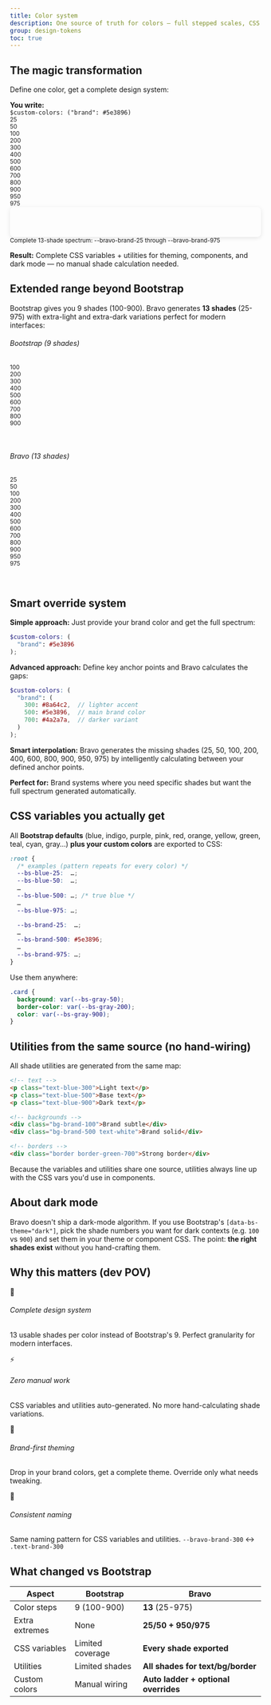 ```yaml
---
title: Color system
description: One source of truth for colors — full stepped scales, CSS variables for every shade, and utilities auto-wired to those shades.
group: design-tokens
toc: true
---
```


## The magic transformation

Define one color, get a complete design system:

<div class="d-flex align-items-center my-4">
  <div class="flex-shrink-0">
    <strong>You write:</strong>
  </div>
  <div class="flex-grow-1 mx-3">
    <code>$custom-colors: ("brand": #5e3896)</code>
  </div>
  <div class="flex-shrink-0">
    <i class="fas fa-arrow-right text-primary"></i>
  </div>
</div>

<div class="color-palette-demo my-4">
  <div class="d-flex mb-2">
    <div class="flex-fill text-center"><small class="text-muted">25</small></div>
    <div class="flex-fill text-center"><small class="text-muted">50</small></div>
    <div class="flex-fill text-center"><small class="text-muted">100</small></div>
    <div class="flex-fill text-center"><small class="text-muted">200</small></div>
    <div class="flex-fill text-center"><small class="text-muted">300</small></div>
    <div class="flex-fill text-center"><small class="text-muted">400</small></div>
    <div class="flex-fill text-center"><small class="text-muted">500</small></div>
    <div class="flex-fill text-center"><small class="text-muted">600</small></div>
    <div class="flex-fill text-center"><small class="text-muted">700</small></div>
    <div class="flex-fill text-center"><small class="text-muted">800</small></div>
    <div class="flex-fill text-center"><small class="text-muted">900</small></div>
    <div class="flex-fill text-center"><small class="text-muted">950</small></div>
    <div class="flex-fill text-center"><small class="text-muted">975</small></div>
  </div>
  <div class="d-flex" style="height: 60px; border-radius: 8px; overflow: hidden; box-shadow: 0 2px 8px rgba(0,0,0,0.1);">
    <div class="flex-fill" style="background: #f8f4fd;"></div>
    <div class="flex-fill" style="background: #f1e8fb;"></div>
    <div class="flex-fill" style="background: #e8d5f7;"></div>
    <div class="flex-fill" style="background: #d4b5f0;"></div>
    <div class="flex-fill" style="background: #c195e9;"></div>
    <div class="flex-fill" style="background: #ad75e2;"></div>
    <div class="flex-fill" style="background: #5e3896;"></div>
    <div class="flex-fill" style="background: #533084;"></div>
    <div class="flex-fill" style="background: #4a2d78;"></div>
    <div class="flex-fill" style="background: #37225a;"></div>
    <div class="flex-fill" style="background: #23163c;"></div>
    <div class="flex-fill" style="background: #2a1a42;"></div>
    <div class="flex-fill" style="background: #1d1230;"></div>
  </div>
  <div class="text-center mt-2">
    <small class="text-muted">Complete 13-shade spectrum: --bravo-brand-25 through --bravo-brand-975</small>
  </div>
</div>

**Result:** Complete CSS variables + utilities for theming, components, and dark mode — no manual shade calculation needed.

## Extended range beyond Bootstrap

Bootstrap gives you 9 shades (100-900). Bravo generates **13 shades** (25-975) with extra-light and extra-dark variations perfect for modern interfaces:

<div class="row my-4">
  <div class="col-md-6">
    <h6>Bootstrap (9 shades)</h6>
    <div class="d-flex mb-1">
      <div class="flex-fill text-center"><small class="text-muted">100</small></div>
      <div class="flex-fill text-center"><small class="text-muted">200</small></div>
      <div class="flex-fill text-center"><small class="text-muted">300</small></div>
      <div class="flex-fill text-center"><small class="text-muted">400</small></div>
      <div class="flex-fill text-center"><small class="text-muted">500</small></div>
      <div class="flex-fill text-center"><small class="text-muted">600</small></div>
      <div class="flex-fill text-center"><small class="text-muted">700</small></div>
      <div class="flex-fill text-center"><small class="text-muted">800</small></div>
      <div class="flex-fill text-center"><small class="text-muted">900</small></div>
    </div>
    <div class="d-flex mb-2" style="height: 30px; border-radius: 6px; overflow: hidden;">
      <div class="flex-fill" style="background: #cff4fc;"></div>
      <div class="flex-fill" style="background: #9eeaf9;"></div>
      <div class="flex-fill" style="background: #6dd6f2;"></div>
      <div class="flex-fill" style="background: #3bc3eb;"></div>
      <div class="flex-fill" style="background: #0dcaf0;"></div>
      <div class="flex-fill" style="background: #0baccc;"></div>
      <div class="flex-fill" style="background: #0a8ea8;"></div>
      <div class="flex-fill" style="background: #087084;"></div>
      <div class="flex-fill" style="background: #055160;"></div>
    </div>
  </div>
  <div class="col-md-6">
    <h6>Bravo (13 shades)</h6>
    <div class="d-flex mb-1">
      <div class="flex-fill text-center"><small class="text-muted">25</small></div>
      <div class="flex-fill text-center"><small class="text-muted">50</small></div>
      <div class="flex-fill text-center"><small class="text-muted">100</small></div>
      <div class="flex-fill text-center"><small class="text-muted">200</small></div>
      <div class="flex-fill text-center"><small class="text-muted">300</small></div>
      <div class="flex-fill text-center"><small class="text-muted">400</small></div>
      <div class="flex-fill text-center"><small class="text-muted">500</small></div>
      <div class="flex-fill text-center"><small class="text-muted">600</small></div>
      <div class="flex-fill text-center"><small class="text-muted">700</small></div>
      <div class="flex-fill text-center"><small class="text-muted">800</small></div>
      <div class="flex-fill text-center"><small class="text-muted">900</small></div>
      <div class="flex-fill text-center"><small class="text-muted">950</small></div>
      <div class="flex-fill text-center"><small class="text-muted">975</small></div>
    </div>
    <div class="d-flex mb-2" style="height: 30px; border-radius: 6px; overflow: hidden;">
      <div class="flex-fill" style="background: #f0fdff;"></div>
      <div class="flex-fill" style="background: #e6fcff;"></div>
      <div class="flex-fill" style="background: #cff4fc;"></div>
      <div class="flex-fill" style="background: #9eeaf9;"></div>
      <div class="flex-fill" style="background: #6dd6f2;"></div>
      <div class="flex-fill" style="background: #3bc3eb;"></div>
      <div class="flex-fill" style="background: #0dcaf0;"></div>
      <div class="flex-fill" style="background: #0baccc;"></div>
      <div class="flex-fill" style="background: #0a8ea8;"></div>
      <div class="flex-fill" style="background: #087084;"></div>
      <div class="flex-fill" style="background: #055160;"></div>
      <div class="flex-fill" style="background: #043e4a;"></div>
      <div class="flex-fill" style="background: #032d35;"></div>
    </div>
  </div>
</div>

## Smart override system

**Simple approach:** Just provide your brand color and get the full spectrum:

```scss
$custom-colors: (
  "brand": #5e3896
);
```

**Advanced approach:** Define key anchor points and Bravo calculates the gaps:

```scss
$custom-colors: (
  "brand": (
    300: #8a64c2,  // lighter accent
    500: #5e3896,  // main brand color  
    700: #4a2a7a,  // darker variant
  )
);
```

<div class="alert alert-info">
  <strong>Smart interpolation:</strong> Bravo generates the missing shades (25, 50, 100, 200, 400, 600, 800, 900, 950, 975) by intelligently calculating between your defined anchor points.
</div>

**Perfect for:** Brand systems where you need specific shades but want the full spectrum generated automatically.

## CSS variables you actually get

All **Bootstrap defaults** (blue, indigo, purple, pink, red, orange, yellow, green, teal, cyan, gray…) **plus your custom colors** are exported to CSS:

```css
:root {
  /* examples (pattern repeats for every color) */
  --bs-blue-25:  …;
  --bs-blue-50:  …;
  …
  --bs-blue-500: …; /* true blue */
  …
  --bs-blue-975: …;

  --bs-brand-25:  …;
  …
  --bs-brand-500: #5e3896;
  …
  --bs-brand-975: …;
}
```

Use them anywhere:

```css
.card {
  background: var(--bs-gray-50);
  border-color: var(--bs-gray-200);
  color: var(--bs-gray-900);
}
```

## Utilities from the same source (no hand-wiring)

All shade utilities are generated from the same map:

```html
<!-- text -->
<p class="text-blue-300">Light text</p>
<p class="text-blue-500">Base text</p>
<p class="text-blue-900">Dark text</p>

<!-- backgrounds -->
<div class="bg-brand-100">Brand subtle</div>
<div class="bg-brand-500 text-white">Brand solid</div>

<!-- borders -->
<div class="border border-green-700">Strong border</div>
```

Because the variables and utilities share one source, utilities always line up with the CSS vars you'd use in components.

## About dark mode

Bravo doesn't ship a dark-mode algorithm. If you use Bootstrap's `[data-bs-theme="dark"]`, pick the shade numbers you want for dark contexts (e.g. `100` vs `900`) and set them in your theme or component CSS. The point: **the right shades exist** without you hand-crafting them.

## Why this matters (dev POV)

<div class="row g-4">
  <div class="col-md-6">
    <div class="d-flex align-items-start">
      <div class="flex-shrink-0 me-3">
        <span class="badge bg-primary">🎨</span>
      </div>
      <div>
        <h6>Complete design system</h6>
        <p class="small mb-0">13 usable shades per color instead of Bootstrap's 9. Perfect granularity for modern interfaces.</p>
      </div>
    </div>
  </div>
  <div class="col-md-6">
    <div class="d-flex align-items-start">
      <div class="flex-shrink-0 me-3">
        <span class="badge bg-success">⚡</span>
      </div>
      <div>
        <h6>Zero manual work</h6>
        <p class="small mb-0">CSS variables and utilities auto-generated. No more hand-calculating shade variations.</p>
      </div>
    </div>
  </div>
  <div class="col-md-6">
    <div class="d-flex align-items-start">
      <div class="flex-shrink-0 me-3">
        <span class="badge bg-info">🎯</span>
      </div>
      <div>
        <h6>Brand-first theming</h6>
        <p class="small mb-0">Drop in your brand colors, get a complete theme. Override only what needs tweaking.</p>
      </div>
    </div>
  </div>
  <div class="col-md-6">
    <div class="d-flex align-items-start">
      <div class="flex-shrink-0 me-3">
        <span class="badge bg-warning">🔄</span>
      </div>
      <div>
        <h6>Consistent naming</h6>
        <p class="small mb-0">Same naming pattern for CSS variables and utilities. <code>--bravo-brand-300</code> ↔ <code>.text-brand-300</code></p>
      </div>
    </div>
  </div>
</div>

## What changed vs Bootstrap

| Aspect         | Bootstrap        | Bravo                                |
| -------------- | ---------------- | ------------------------------------ |
| Color steps    | 9 (100-900)      | **13** (25-975)                      |
| Extra extremes | None             | **25/50 + 950/975**                  |
| CSS variables  | Limited coverage | **Every shade exported**             |
| Utilities      | Limited shades   | **All shades for text/bg/border**    |
| Custom colors  | Manual wiring    | **Auto ladder + optional overrides** |